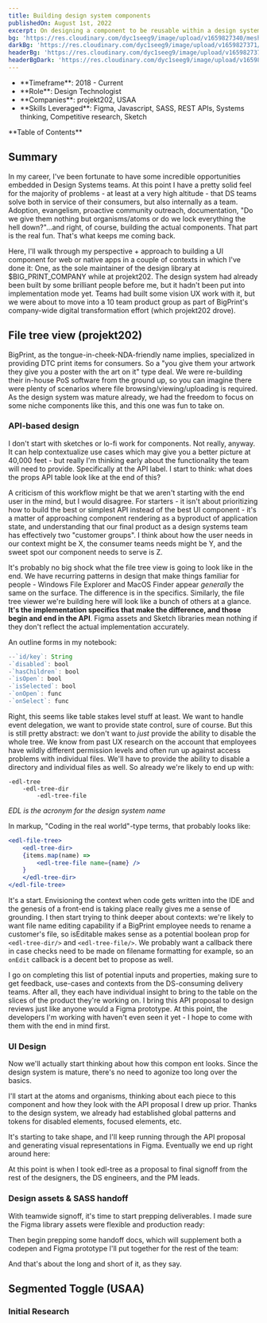```yaml
---
title: Building design system components
publishedOn: August 1st, 2022
excerpt: On designing a component to be reusable within a design system
bg: 'https://res.cloudinary.com/dyc1seeg9/image/upload/v1659827340/mesh/mesh-portrait-7.png'
darkBg: 'https://res.cloudinary.com/dyc1seeg9/image/upload/v1659827371/mesh/mesh-portrait-3.png'
headerBg: 'https://res.cloudinary.com/dyc1seeg9/image/upload/v1659827376/mesh/mesh-landscape-3.png'
headerBgDark: 'https://res.cloudinary.com/dyc1seeg9/image/upload/v1659827317/mesh/mesh-landscape-7.png'
---
```


<div className="mb-8 grid grid-cols-2 gap-8 border-y border-slate-900/40 py-4 dark:border-eggshell-50/40">
  <ul className="list-style-none">
    <li className="pt-0">**Timeframe**: 2018 - Current</li>
    <li className="mt-3">**Role**: Design Technologist</li>
    <li className="mt-3">**Companies**: projekt202, USAA</li>
    <li className="mt-3">
      **Skills Leveraged**: Figma, Javascript, SASS, REST APIs, Systems thinking, Competitive
      research, Sketch
    </li>
  </ul>
  <div>
    <label className="pb-4">**Table of Contents**</label>
    <TOCInline toc={props.toc} exclude="Overview" toHeading={3} />
  </div>
</div>

## Summary

In my career, I've been fortunate to have some incredible opportunities embedded in Design Systems teams.
At this point I have a pretty solid feel for the majority of problems - at least at a very high altitude - that DS teams solve both in service of their consumers, but also internally as a team. Adoption, evangelism, proactive community outreach, documentation, "Do we give them nothing but organisms/atoms or do we lock everything the hell down?"...and right, of course, building the actual components. That part is the real fun. That's what keeps me coming back.

Here, I'll walk through my perspective + approach to building a UI component for web or native apps in a couple of contexts in which I've done it: One, as the sole maintainer of the design library at $BIG_PRINT_COMPANY while at projekt202. The design system had already been built by some brilliant people before me, but it hadn't been put into implementation mode yet. Teams had built some vision UX work with it, but we were about to move into a 10 team product group as part of BigPrint's company-wide digital transformation effort (which projekt202 drove).

## File tree view (projekt202)

BigPrint, as the tongue-in-cheek-NDA-friendly name implies, specialized in providing DTC print items for consumers. So a "you give them your artwork they give you a poster with the art on it" type deal. We were re-building their in-house PoS software from the ground up, so you can imagine there were plenty of scenarios where file browsing/viewing/uploading is required. As the design system was mature already, we had the freedom to focus on some niche components like this, and this one was fun to take on.

### API-based design

I don't start with sketches or lo-fi work for components. Not really, anyway. It can help contextualize use cases which may give you a better picture at 40,000 feet - but really I'm thinking early about the functionality the team will need to provide. Specifically at the API label. I start to think: what does the props API table look like at the end of this?

A criticism of this workflow might be that we aren't starting with the end user in the mind, but I would disagree. For starters - it isn't about prioritizing how to build the best or simplest API instead of the best UI component - it's a matter of approaching component rendering as a byproduct of application state, and understanding that our final product as a design systems team has effectively two "customer groups". I think about how the user needs in our context might be X, the consumer teams needs might be Y, and the sweet spot our component needs to serve is Z.

It's probably no big shock what the file tree view is going to look like in the end. We have recurring patterns in design that make things familiar for people - Windows File Explorer and MacOS Finder appear _generally_ the same on the surface. The difference is in the specifics. Similarly, the file tree viewer we're building here will look like a bunch of others at a glance. **It's the implementation specifics that make the difference, and those begin and end in the API**. Figma assets and Sketch libraries mean nothing if they don't reflect the actual implementation accurately.

An outline forms in my notebook:

```js
--`id/key`: String
-`disabled`: bool
-`hasChildren`: bool
-`isOpen`: bool
-`isSelected`: bool
-`onOpen`: func
-`onSelect`: func
```

Right, this seems like table stakes level stuff at least. We want to handle event delegation, we want to provide state control, sure of course. But this is still pretty abstract: we don't want to _just_ provide the ability to disable the whole tree. We know from past UX research on the account that employees have wildly different permission levels and often run up against access problems with individual files. We'll have to provide the ability to disable a directory and individual files as well. So already we're likely to end up with:

```
-edl-tree
	-edl-tree-dir
		-edl-tree-file
```

_EDL is the acronym for the design system name_

In markup, "Coding in the real world"-type terms, that probably looks like:

```jsx
<edl-file-tree>
	<edl-tree-dir>
	{items.map(name) =>
		<edl-tree-file name={name} />
	}
	</edl-tree-dir>
</edl-file-tree>
```

It's a start. Envisioning the context when code gets written into the IDE and the genesis of a front-end is taking place really gives me a sense of grounding. I then start trying to think deeper about contexts: we're likely to want file name editing capability if a BigPrint employee needs to rename a customer's file, so isEditable makes sense as a potential boolean prop for `<edl-tree-dir/>` and `<edl-tree-file/>`. We probably want a callback there in case checks need to be made on filename formatting for example, so an `onEdit` callback is a decent bet to propose as well.

I go on completing this list of potential inputs and properties, making sure to get feedback, use-cases and contexts from the DS-consuming delivery teams. After all, they each have individual insight to bring to the table on the slices of the product they're working on. I bring this API proposal to design reviews just like anyone would a Figma prototype. At this point, the developers I'm working with haven't even seen it yet - I hope to come with them with the end in mind first.

### UI Design

Now we'll actually start thinking about how this compon ent looks. Since the design system is mature, there's no need to agonize too long over the basics.

I'll start at the atoms and organisms, thinking about each piece to this component and how they look with the API proposal I drew up prior. Thanks to the design system, we already had established global patterns and tokens for disabled elements, focused elements, etc.

<CustomImage
  publicId="work/202/edltree1.png"
  alt="Early design of the EDL Tree component"
  width={500}
  height={330}
  mdx
  preview
/>

It's starting to take shape, and I'll keep running through the API proposal and generating visual representations
in Figma. Eventually we end up right around here:

<CustomImage
  publicId="work/202/edltree3.png"
  alt="EDL Tree base components in Figma"
  width={2400}
  height={722}
  preview
  mdx
/>

At this point is when I took edl-tree as a proposal to final signoff from the rest of the designers,
the DS engineers, and the PM leads.

### Design assets & SASS handoff

With teamwide signoff, it's time to start prepping deliverables. I made sure the Figma library assets were flexible and production ready:

<CustomImage
  publicId="work/202/edltree2.png"
  alt="EDL Tree Figma components"
  width={1203}
  height={2980}
  preview
  mdx
/>

Then begin prepping some handoff docs, which will supplement both a codepen and Figma prototype I'll put together for the rest of the team:

<CustomImage
  publicId="https://res.cloudinary.com/dyc1seeg9/image/upload/c_thumb,w_200,g_face/v1659827932/work/202/edltree4.png"
  alt="Finished EDL tree mockup"
  width={1200}
  height={1900}
  preview
  mdx
/>

And that's about the long and short of it, as they say.

## Segmented Toggle (USAA)

### Initial Research
